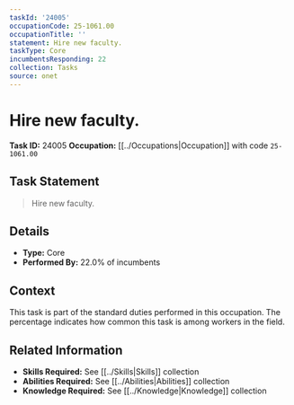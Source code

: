 ```yaml
---
taskId: '24005'
occupationCode: 25-1061.00
occupationTitle: ''
statement: Hire new faculty.
taskType: Core
incumbentsResponding: 22
collection: Tasks
source: onet
---
```

# Hire new faculty.

**Task ID:** 24005
**Occupation:** [[../Occupations|Occupation]] with code `25-1061.00`

## Task Statement

> Hire new faculty.

## Details

- **Type:** Core
- **Performed By:** 22.0% of incumbents

## Context

This task is part of the standard duties performed in this occupation. The percentage indicates how common this task is among workers in the field.

## Related Information

- **Skills Required:** See [[../Skills|Skills]] collection
- **Abilities Required:** See [[../Abilities|Abilities]] collection
- **Knowledge Required:** See [[../Knowledge|Knowledge]] collection
